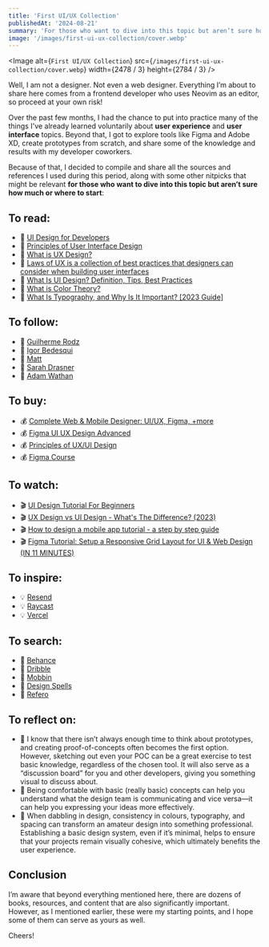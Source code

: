 ```yaml
---
title: 'First UI/UX Collection'
publishedAt: '2024-08-21'
summary: 'For those who want to dive into this topic but aren’t sure how much or where to start'
image: '/images/first-ui-ux-collection/cover.webp'
---
```


<Image
  alt={`First UI/UX Collection`}
  src={`/images/first-ui-ux-collection/cover.webp`}
  width={2478 / 3}
  height={2784 / 3}
/>

Well, I am not a designer. Not even a web designer. Everything I’m about to share here comes from a frontend developer who uses Neovim as an editor, so proceed at your own risk!

Over the past few months, I had the chance to put into practice many of the things I've already learned voluntarily about <strong>user experience</strong> and <strong>user interface</strong> topics. Beyond that, I got to explore tools like Figma and Adobe XD, create prototypes from scratch, and share some of the knowledge and results with my developer coworkers.

Because of that, I decided to compile and share all the sources and references I used during this period, along with some other nitpicks that might be relevant <strong>for those who want to dive into this topic but aren’t sure how much or where to start</strong>:

## To read:

- 📖 [UI Design for Developers](https://www.uxpin.com/studio/blog/ui-design-for-developers/)
- 📖 [Principles of User Interface Design](https://principles.design/examples/principles-of-user-interface-design)
- 📖 [What is UX Design?](https://uxplanet.org/what-is-ux-design-bb02fc45aba5)
- 📖 [Laws of UX is a collection of best practices that designers can consider when building user interfaces](https://lawsofux.com/)
- 📖 [What Is UI Design? Definition, Tips, Best Practices](https://www.coursera.org/articles/ui-design)
- 📖 [What is Color Theory?](https://www.interaction-design.org/literature/topics/color-theory)
- 📖 [What Is Typography, and Why Is It Important? [2023 Guide]](https://careerfoundry.com/en/blog/ui-design/beginners-guide-to-typography/)

## To follow:

- 👤 [Guilherme Rodz](https://github.com/guilhermerodz)
- 👤 [Igor Bedesqui](https://github.com/bdsqqq)
- 👤 [Matt](https://github.com/uixmat)
- 👤 [Sarah Drasner](https://github.com/sdras)
- 👤 [Adam Wathan](https://github.com/adamwathan)

## To buy:

- 💰 [Complete Web & Mobile Designer: UI/UX, Figma, +more](https://www.udemy.com/course/complete-web-designer-mobile-designer-zero-to-mastery/?couponCode=SKILLS4SALEB)
- 💰 [Figma UI UX Design Advanced](https://www.udemy.com/course/figma-ui-ux-design-advanced-tutorial)
- 💰 [Principles of UX/UI Design](https://www.coursera.org/learn/principles-of-ux-ui-design)
- 💰 [Figma Course](https://learnux.io/course/figma)

## To watch:

- 🎬 [UI Design Tutorial For Beginners](https://www.youtube.com/watch?v=_K06Dni-RE4)
- 🎬 [UX Design vs UI Design - What's The Difference? (2023)](https://www.youtube.com/watch?v=5CxXhyhT6Fc)
- 🎬 [How to design a mobile app tutorial - a step by step guide](https://www.youtube.com/watch?v=0ul5UATkUiA)
- 🎬 [Figma Tutorial: Setup a Responsive Grid Layout for UI & Web Design (IN 11 MINUTES)](https://www.youtube.com/watch?v=_w-iYiEXrl0)

## To inspire:

- 💡 [Resend](https://resend.com)
- 💡 [Raycast](https://www.raycast.com/)
- 💡 [Vercel](https://vercel.com/)

## To search:

- 🔎 [Behance](https://www.behance.net/)
- 🔎 [Dribble](https://dribbble.com/)
- 🔎 [Mobbin](https://mobbin.com/)
- 🔎 [Design Spells](https://www.designspells.com/)
- 🔎 [Refero](https://refero.design/)

## To reflect on:

- 💭 I know that there isn’t always enough time to think about prototypes, and creating proof-of-concepts often becomes the first option. However, sketching out even your POC can be a great exercise to test basic knowledge, regardless of the chosen tool. It will also serve as a “discussion board” for you and other developers, giving you something visual to discuss about.
- 💭 Being comfortable with basic (really basic) concepts can help you understand what the design team is communicating and vice versa—it can help you expressing your ideas more effectively.
- 💭 When dabbling in design, consistency in colours, typography, and spacing can transform an amateur design into something professional. Establishing a basic design system, even if it’s minimal, helps to ensure that your projects remain visually cohesive, which ultimately benefits the user experience.

## Conclusion

I’m aware that beyond everything mentioned here, there are dozens of books, resources, and content that are also significantly important. However, as I mentioned earlier, these were my starting points, and I hope some of them can serve as yours as well.

Cheers!